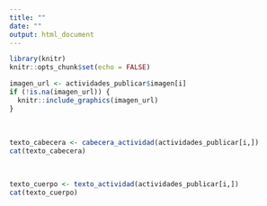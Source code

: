 ---
title: ""
date: ""
output: html_document
---

```{r setup, include=FALSE}
library(knitr)
knitr::opts_chunk$set(echo = FALSE)
```


```{r img, cache=FALSE, out.width='80%', fig.align='center', dpi=300, eval=TRUE}

imagen_url <- actividades_publicar$imagen[i]
if (!is.na(imagen_url)) {
  knitr::include_graphics(imagen_url)
}

```

<br>

```{r info, results='asis'}

texto_cabecera <- cabecera_actividad(actividades_publicar[i,])
cat(texto_cabecera)

```

<br>

```{r desc, results='asis'}

texto_cuerpo <- texto_actividad(actividades_publicar[i,])
cat(texto_cuerpo)

```

<br>


